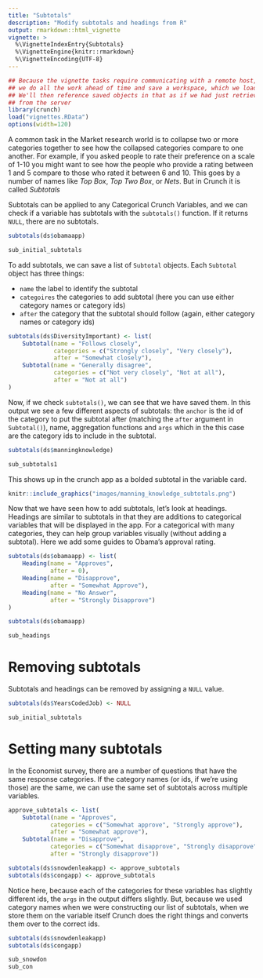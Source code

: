 ```yaml
---
title: "Subtotals"
description: "Modify subtotals and headings from R"
output: rmarkdown::html_vignette
vignette: >
  %\VignetteIndexEntry{Subtotals}
  %\VignetteEngine{knitr::rmarkdown}
  %\VignetteEncoding{UTF-8}
---
```

```r
## Because the vignette tasks require communicating with a remote host,
## we do all the work ahead of time and save a workspace, which we load here.
## We'll then reference saved objects in that as if we had just retrieved them
## from the server
library(crunch)
load("vignettes.RData")
options(width=120)
```

A common task in the Market research world is to collapse two or more categories together to see how the collapsed categories compare to one another. For example, if you asked people to rate their preference on a scale of 1-10 you might want to see how the people who provide a rating between 1 and 5 compare to those who rated it between 6 and 10. This goes by a number of names like _Top Box_, _Top Two Box_, or _Nets_. But in Crunch it is called _Subtotals_

Subtotals can be applied to any Categorical Crunch Variables, and we can check if a variable has subtotals with the `subtotals()` function. If it returns `NULL`, there are no subtotals.

```r
subtotals(ds$obamaapp)
```
```r
sub_initial_subtotals
```

To add subtotals, we can save a list of `Subtotal` objects. Each `Subtotal` object has three things:

* `name` the label to identify the subtotal
* `categoires` the categories to add subtotal (here you can use either category names or category ids)
* `after` the category that the subtotal should follow (again, either category names or category ids)

```r
subtotals(ds$DiversityImportant) <- list(
    Subtotal(name = "Follows closely",
             categories = c("Strongly closely", "Very closely"),
             after = "Somewhat closely"),
    Subtotal(name = "Generally disagree",
             categories = c("Not very closely", "Not at all"),
             after = "Not at all")
)
```

Now, if we check `subtotals()`, we can see that we have saved them. In this output we see a few different aspects of subtotals: the `anchor` is the id of the category to put the subtotal after (matching the `after` argument in `Subtotal()`), name, aggregation functions and `args` which in the this case are the category ids to include in the subtotal.

```r
subtotals(ds$manningknowledge)
```
```r
sub_subtotals1
```

This shows up in the crunch app as a bolded subtotal in the variable card. 

```r
knitr::include_graphics("images/manning_knowledge_subtotals.png") 

```

Now that we have seen how to add subtotals, let's look at headings. Headings are similar to subtotals in that they are additions to categorical variables that will be displayed in the app. For a categorical with many categories, they can help group variables visually (without adding a subtotal). Here we add some guides to Obama's approval rating. 

```r
subtotals(ds$obamaapp) <- list(
    Heading(name = "Approves",
            after = 0),
    Heading(name = "Disapprove",
            after = "Somewhat Approve"),
    Heading(name = "No Answer",
            after = "Strongly Disapprove")
)

subtotals(ds$obamaapp)
```
```r
sub_headings
```

# Removing subtotals
Subtotals and headings can be removed by assigning a `NULL` value. 
```r
subtotals(ds$YearsCodedJob) <- NULL
```
```r
sub_initial_subtotals
```

# Setting many subtotals 

In the Economist survey, there are a number of questions that have the same response categories. If the category names (or ids, if we're using those) are the same, we can use the same set of subtotals across multiple variables.
```r
approve_subtotals <- list(
    Subtotal(name = "Approves",
            categories = c("Somewhat approve", "Strongly approve"),
            after = "Somewhat approve"),
    Subtotal(name = "Disapprove",
            categories = c("Somewhat disapprove", "Strongly disapprove"),
            after = "Strongly disapprove"))
```

```r
subtotals(ds$snowdenleakapp) <- approve_subtotals
subtotals(ds$congapp) <- approve_subtotals
```

Notice here, because each of the categories for these variables has slightly different ids, the `args` in the output differs slightly. But, because we used category names when we were constructing our list of subtotals, when we store them on the variable itself Crunch does the right things and converts them over to the correct ids.

```r
subtotals(ds$snowdenleakapp)
subtotals(ds$congapp)
```
```r
sub_snowdon
sub_con
```

